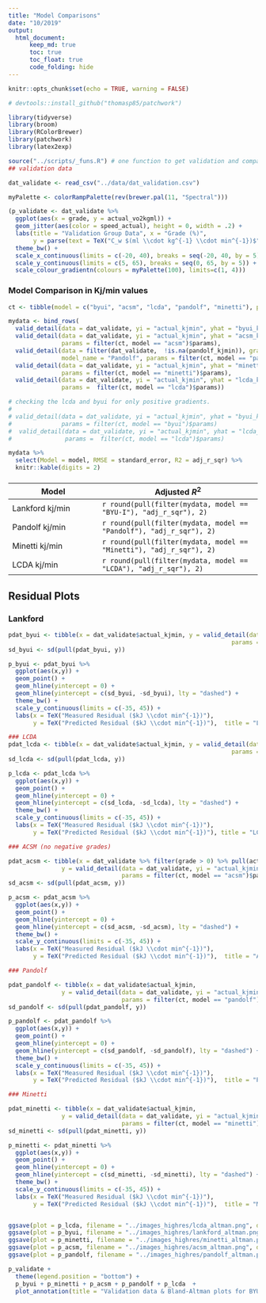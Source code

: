 ```yaml
---
title: "Model Comparisons"
date: "10/2019"
output: 
  html_document:
      keep_md: true
      toc: true
      toc_float: true
      code_folding: hide
---
```


```r
knitr::opts_chunk$set(echo = TRUE, warning = FALSE)
```

```r
# devtools::install_github("thomasp85/patchwork")

library(tidyverse)
library(broom)
library(RColorBrewer)
library(patchwork)
library(latex2exp)

source("../scripts/_funs.R") # one function to get validation and comparison metrics `valid_detail`
## validation data

dat_validate <- read_csv("../data/dat_validation.csv")


```


```r

myPalette <- colorRampPalette(rev(brewer.pal(11, "Spectral")))

(p_validate <- dat_validate %>% 
  ggplot(aes(x = grade, y = actual_vo2kgml)) +
  geom_jitter(aes(color = speed_actual), height = 0, width = .2) +
  labs(title = "Validation Group Data", x = "Grade (%)", 
       y = parse(text = TeX("C_w $(ml \\cdot kg^{-1} \\cdot min^{-1})$")), color = "Speed (mph)") +
  theme_bw() +
  scale_x_continuous(limits = c(-20, 40), breaks = seq(-20, 40, by = 5)) +
  scale_y_continuous(limits = c(5, 65), breaks = seq(0, 65, by = 5)) +
  scale_colour_gradientn(colours = myPalette(100), limits=c(1, 4)))
```



### Model Comparison in Kj/min values

```r

ct <- tibble(model = c("byui", "acsm", "lcda", "pandolf", "minetti"), params = c(6, 3, 4, 4, 2))

mydata <- bind_rows(
  valid_detail(data = dat_validate, yi = "actual_kjmin", yhat = "byui_kjmin", model_name = "BYU-I", params = filter(ct, model == "byui")$params),
  valid_detail(data = dat_validate, yi = "actual_kjmin", yhat = "acsm_kjmin", grade_filter = 0, model_name = "ACSM", 
               params = filter(ct, model == "acsm")$params),
  valid_detail(data = filter(dat_validate,  !is.na(pandolf_kjmin)), grade_filter = 0, yi = "actual_kjmin", yhat = "pandolf_kjmin", 
               model_name = "Pandolf", params = filter(ct, model == "pandolf")$params),
  valid_detail(data = dat_validate, yi = "actual_kjmin", yhat = "minetti_kjmin", model_name = "Minetti", 
               params = filter(ct, model == "minetti")$params),
  valid_detail(data = dat_validate, yi = "actual_kjmin", yhat = "lcda_kjmin", model_name = "LCDA", 
               params =  filter(ct, model == "lcda")$params))

# checking the lcda and byui for only positive gradients.
# 
# valid_detail(data = dat_validate, yi = "actual_kjmin", yhat = "byui_kjmin", model_name = "BYU-I", grade_filter = 0,
#              params = filter(ct, model == "byui")$params)
#  valid_detail(data = dat_validate, yi = "actual_kjmin", yhat = "lcda_kjmin", model_name = "LCDA", grade_filter = 0,
#               params =  filter(ct, model == "lcda")$params)

```

```r
mydata %>%
  select(Model = model, RMSE = standard_error, R2 = adj_r_sqr) %>%
  knitr::kable(digits = 2)
```


### 

| Model    | Adjusted $R^2$ |
|--------- |----------------|
|Lankford kj/min | `r round(pull(filter(mydata, model == "BYU-I"), "adj_r_sqr"), 2)`|
|Pandolf kj/min| `r round(pull(filter(mydata, model == "Pandolf"), "adj_r_sqr"), 2)`|
|Minetti kj/min | `r round(pull(filter(mydata, model == "Minetti"), "adj_r_sqr"), 2)`|
|LCDA kj/min | `r round(pull(filter(mydata, model == "LCDA"), "adj_r_sqr"), 2)`|



## Residual Plots

### Lankford

```r

pdat_byui <- tibble(x = dat_validate$actual_kjmin, y = valid_detail(data = dat_validate, yi = "actual_kjmin", yhat = "byui_kjmin", 
                                                               params =  filter(ct, model == "byui")$params, resid_out = TRUE))
sd_byui <- sd(pull(pdat_byui, y))

p_byui <- pdat_byui %>%
  ggplot(aes(x,y)) +
  geom_point() +
  geom_hline(yintercept = 0) +
  geom_hline(yintercept = c(sd_byui, -sd_byui), lty = "dashed") +
  theme_bw() +
  scale_y_continuous(limits = c(-35, 45)) +
  labs(x = TeX("Measured Residual ($kJ \\cdot min^{-1})"), 
       y = TeX("Predicted Residual ($kJ \\cdot min^{-1})"),  title = "Lankford")

### LCDA
pdat_lcda <- tibble(x = dat_validate$actual_kjmin, y = valid_detail(data = dat_validate, yi = "actual_kjmin", yhat = "lcda_kjmin", 
                                                               params = filter(ct, model == "lcda")$params, resid_out = TRUE))
sd_lcda <- sd(pull(pdat_lcda, y))

p_lcda <- pdat_lcda %>%
  ggplot(aes(x,y)) +
  geom_point() +
  geom_hline(yintercept = 0) +
  geom_hline(yintercept = c(sd_lcda, -sd_lcda), lty = "dashed") +
  theme_bw() +
  scale_y_continuous(limits = c(-35, 45)) +
  labs(x = TeX("Measured Residual ($kJ \\cdot min^{-1})"), 
       y = TeX("Predicted Residual ($kJ \\cdot min^{-1})"), title = "LCDA")

### ACSM (no negative grades)

pdat_acsm <- tibble(x = dat_validate %>% filter(grade > 0) %>% pull(actual_kjmin), 
               y = valid_detail(data = dat_validate, yi = "actual_kjmin", yhat = "acsm_kjmin", grade_filter = 0,
                                params = filter(ct, model == "acsm")$params, resid_out = TRUE))
sd_acsm <- sd(pull(pdat_acsm, y))

p_acsm <- pdat_acsm %>%
  ggplot(aes(x,y)) +
  geom_point() +
  geom_hline(yintercept = 0) +
  geom_hline(yintercept = c(sd_acsm, -sd_acsm), lty = "dashed") +
  theme_bw() +
  scale_y_continuous(limits = c(-35, 45)) +
  labs(x = TeX("Measured Residual ($kJ \\cdot min^{-1})"), 
       y = TeX("Predicted Residual ($kJ \\cdot min^{-1})"),  title = "ACSM")

### Pandolf

pdat_pandolf <- tibble(x = dat_validate$actual_kjmin, 
               y = valid_detail(data = dat_validate, yi = "actual_kjmin", yhat = "pandolf_kjmin", 
                                params = filter(ct, model == "pandolf")$params, resid_out = TRUE), grade_filter = 0)
sd_pandolf <- sd(pull(pdat_pandolf, y))

p_pandolf <- pdat_pandolf %>%
  ggplot(aes(x,y)) +
  geom_point() +
  geom_hline(yintercept = 0) +
  geom_hline(yintercept = c(sd_pandolf, -sd_pandolf), lty = "dashed") +
  theme_bw() +
  scale_y_continuous(limits = c(-35, 45)) +
  labs(x = TeX("Measured Residual ($kJ \\cdot min^{-1})"), 
       y = TeX("Predicted Residual ($kJ \\cdot min^{-1})"),  title = "Pandolf")

### Minetti

pdat_minetti <- tibble(x = dat_validate$actual_kjmin, 
               y = valid_detail(data = dat_validate, yi = "actual_kjmin", yhat = "minetti_kjmin", 
                                params = filter(ct, model == "minetti")$params, resid_out = TRUE))
sd_minetti <- sd(pull(pdat_minetti, y))

p_minetti <- pdat_minetti %>%
  ggplot(aes(x,y)) +
  geom_point() +
  geom_hline(yintercept = 0) +
  geom_hline(yintercept = c(sd_minetti, -sd_minetti), lty = "dashed") +
  theme_bw() +
  scale_y_continuous(limits = c(-35, 45)) +
  labs(x = TeX("Measured Residual ($kJ \\cdot min^{-1})"), 
       y = TeX("Predicted Residual ($kJ \\cdot min^{-1})"),  title = "Minetti")


ggsave(plot = p_lcda, filename = "../images_highres/lcda_altman.png", dpi = 300, width = 5, height = 5)
ggsave(plot = p_byui, filename = "../images_highres/lankford_altman.png", dpi = 300, width = 5, height = 5)
ggsave(plot = p_minetti, filename = "../images_highres/minetti_altman.png", dpi = 300, width = 5, height = 5)
ggsave(plot = p_acsm, filename = "../images_highres/acsm_altman.png", dpi = 300, width = 5, height = 5)
ggsave(plot = p_pandolf, filename = "../images_highres/pandolf_altman.png", dpi = 300, width = 5, height = 5)

```


```r
p_validate + 
  theme(legend.position = "bottom") + 
  p_byui + p_minetti + p_acsm + p_pandolf + p_lcda  + 
  plot_annotation(title = "Validation data & Bland-Altman plots for BYU-I, Minetti, ACSM, Pandolf, and LCDA models")
```

